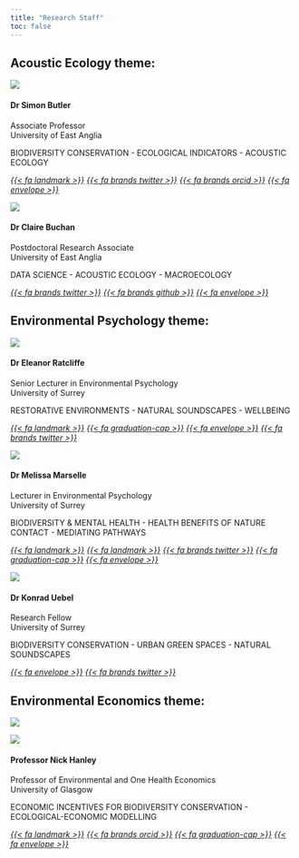 ```yaml
---
title: "Research Staff"
toc: false
---
```


::: {.grid}

::: {.g-col-12 #sec-eco}
## Acoustic Ecology theme: {#sec-eco}
:::

::: {.g-col-12 .g-col-md-4}
<div class="card h-100">
<img src="images/sjb.png" class="card-img-top">
<div class="card-body d-flex flex-column">
<h4 class="card-title">Dr Simon Butler</h4>
<p class="card-subtitle">Associate Professor<br>
University of East Anglia</p>
<div class="card-text text-center">
<p>BIODIVERSITY CONSERVATION - ECOLOGICAL INDICATORS - ACOUSTIC ECOLOGY</p>
</div>
<div class="text-center">
<a href="https://research-portal.uea.ac.uk/en/persons/simon-butler"><i>{{< fa landmark >}}</i></a>
<a href="https://twitter.com/_SimonButler"><i>{{< fa brands twitter >}}</i></a>
<a href="https://orcid.org/0000-0002-5111-5639"><i>{{< fa brands orcid >}}</i></a>
<a href="mailto:simon.j.butler@uea.ac.uk"><i>{{< fa envelope >}}</i></a>
</div>
</div>
</div>

:::

::: {.g-col-12 .g-col-md-4}
<div class="card h-100">
<img src="images/cb.png" class="card-img-top">
<div class="card-body d-flex flex-column">
<h4 class="card-title">Dr Claire Buchan</h4>
<p class="card-subtitle">Postdoctoral Research Associate<br>
University of East Anglia</p>
<div class="card-text text-center">
<p>DATA SCIENCE - ACOUSTIC ECOLOGY - MACROECOLOGY</p>
</div>
<div class="text-center">
<a href="https://twitter.com/buchanding"><i>{{< fa brands twitter >}}</i></a>
<a href="https://github.com/c-buchan"><i>{{< fa brands github >}}</i></a>
<a href="mailto:c.buchan@uea.ac.uk"><i>{{< fa envelope >}}</i></a>
</div>
</div>
</div>

:::

::: {.g-col-12}
## Environmental Psychology theme: {#sec-psych}
:::

::: {.g-col-12 .g-col-md-4}
<div class="card h-100">
<img src="images/Ellie_photo.jpg" class="card-img-top">
<div class="card-body d-flex flex-column">
<h4 class="card-title">Dr Eleanor Ratcliffe</h4>
<p class="card-subtitle">Senior Lecturer in Environmental Psychology<br>
University of Surrey</p>
<div class="card-text text-center">
<p>RESTORATIVE ENVIRONMENTS - NATURAL SOUNDSCAPES - WELLBEING</p>
</div>
<div class="text-center">
<a href="https://www.surrey.ac.uk/people/eleanor-ratcliffe"><i>{{< fa landmark >}}</i></a>
<a href="https://scholar.google.co.uk/citations?user=Nz2URgYAAAAJ&hl=en"><i>{{< fa graduation-cap >}}</i></a>
<a href="mailto:eleanor.ratcliffe@surrey.ac.uk"><i>{{< fa envelope >}}</i></a>
<a href='https://twitter.com/el_ratcliffe'><i>{{< fa brands twitter >}}</i></a>
</div>
</div>
</div>

:::

::: {.g-col-12 .g-col-md-4}
<div class="card h-100">
<img src="images/melissa_marselle_sq.jpg" class="card-img-top">
<div class="card-body d-flex flex-column">
<h4 class="card-title">Dr Melissa Marselle</h4>
<p class="card-subtitle">Lecturer in Environmental Psychology<br>
University of Surrey</p>
<div class="card-text text-center">
<p>BIODIVERSITY & MENTAL HEALTH - HEALTH BENEFITS OF NATURE CONTACT - MEDIATING PATHWAYS</p>
</div>
<div class="text-center">
<a href="https://www.surrey.ac.uk/environmental-psychology-research-group"><i>{{< fa landmark >}}</i></a>
<a href="https://www.surrey.ac.uk/people/melissa-marselle"><i>{{< fa landmark >}}</i></a>
<a href="https://twitter.com/MelissaMarselle"><i>{{< fa brands twitter >}}</i></a>
<a href="https://scholar.google.co.uk/citations?user=J4wGx1YAAAAJ&hl=en&inst=15262737669262836719"><i>{{< fa graduation-cap >}}</i></a>
<a href="mailto:m.marselle@surrey.ac.uk"><i>{{< fa envelope >}}</i></a>
</div>
</div>
</div>

:::

::: {.g-col-12 .g-col-md-4}
<div class="card h-100">
<img src="images/konrad_sq.png" class="card-img-top">
<div class="card-body d-flex flex-column">
<h4 class="card-title">Dr Konrad Uebel</h4>
<p class="card-subtitle">Research Fellow<br>
University of Surrey</p>
<div class="card-text text-center">
<p>BIODIVERSITY CONSERVATION - URBAN GREEN SPACES - NATURAL SOUNDSCAPES</p>
</div>
<div class="text-center">
<a href="mailto:mk.uebel.ac.uk"><i>{{< fa envelope >}}</i></a>
<a href='https://twitter.com/KonradUebel1'><i>{{< fa brands twitter >}}</i></a>
</div>
</div>
</div>

:::

::: {.g-col-12}
## Environmental Economics theme: {#sec-econ}
:::

::: {.g-col-12 .g-col-md-4}
<div class="card h-100">

::: dark-mode
<img src="images/nick_hanley_cool.jpg" class="card-img-top">

:::
::: light-mode
<img src="images/nick_hanley_less_cool.jpg" class="card-img-top">

:::

<div class="card-body d-flex flex-column">
<h4 class="card-title">Professor Nick Hanley</h4>
<p class="card-subtitle">Professor of Environmental and One Health Economics<br>
University of Glasgow</p>
<div class="card-text text-center">
<p>ECONOMIC INCENTIVES FOR BIODIVERSITY CONSERVATION - ECOLOGICAL-ECONOMIC MODELLING</p>
</div>
<div class="text-center">
<a href="https://www.gla.ac.uk/researchinstitutes/bahcm/research/sigs/environmentalandonehealth/"><i>{{< fa landmark >}}</i></a>
<a href="https://orcid.org/0000-0002-1362-3499"><i>{{< fa brands orcid >}}</i></a>
<a href="https://scholar.google.com/citations?hl=en&user=5W8W0rMAAAAJ"><i>{{< fa graduation-cap >}}</i></a>
<a href="mailto:nicholas.hanley@glasgow.ac.uk"><i>{{< fa envelope >}}</i></a>
</div>
</div>
</div>

:::

:::